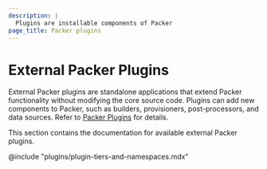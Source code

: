 ```yaml
---
description: |
  Plugins are installable components of Packer
page_title: Packer plugins
---
```


# External Packer Plugins

External Packer plugins are standalone applications that extend Packer functionality without modifying the core source code. Plugins can add new components to Packer, such as builders, provisioners, post-processors, and data sources. Refer to [Packer Plugins](/docs/plugins) for details.

This section contains the documentation for available external Packer plugins.

@include "plugins/plugin-tiers-and-namespaces.mdx"
